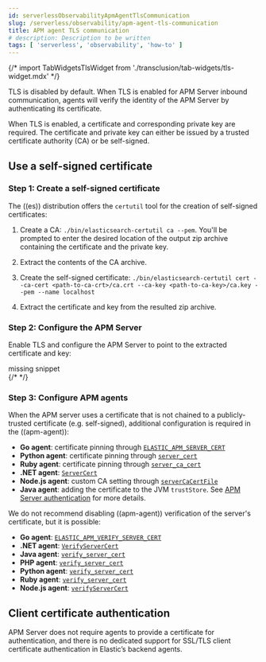 ```yaml
---
id: serverlessObservabilityApmAgentTlsCommunication
slug: /serverless/observability/apm-agent-tls-communication
title: APM agent TLS communication
# description: Description to be written
tags: [ 'serverless', 'observability', 'how-to' ]
---
```



{/* import TabWidgetsTlsWidget from './transclusion/tab-widgets/tls-widget.mdx' */}

<div id="agent-tls"></div>

TLS is disabled by default.
When TLS is enabled for APM Server inbound communication, agents will verify the identity
of the APM Server by authenticating its certificate.

When TLS is enabled, a certificate and corresponding private key are required.
The certificate and private key can either be issued by a trusted certificate authority (CA)
or be <DocLink id="serverlessObservabilityApmAgentTlsCommunication" section="use-a-self-signed-certificate">self-signed</DocLink>.

<div id="agent-self-sign"></div>

## Use a self-signed certificate

<div id="agent-self-sign-1"></div>

### Step 1: Create a self-signed certificate

The ((es)) distribution offers the `certutil` tool for the creation of self-signed certificates:

1. Create a CA: `./bin/elasticsearch-certutil ca --pem`. You'll be prompted to enter the desired
    location of the output zip archive containing the certificate and the private key.

1. Extract the contents of the CA archive.
1. Create the self-signed certificate: `./bin/elasticsearch-certutil cert --ca-cert <path-to-ca-crt>/ca.crt --ca-key <path-to-ca-key>/ca.key --pem --name localhost`
1. Extract the certificate and key from the resulted zip archive.

<div id="agent-self-sign-2"></div>

### Step 2: Configure the APM Server

Enable TLS and configure the APM Server to point to the extracted certificate and key:

<div style={{ backgroundColor: "#F1F4FA", width: "100%", height: "250px", textAlign: "center", paddingTop: "110px", marginBottom: "20px" }}><DocIcon type="documents" title="missing snippet"/> missing snippet</div>
{/* <TabWidgetsTlsWidget  /> */}


<div id="agent-self-sign-3"></div>

### Step 3: Configure APM agents

When the APM server uses a certificate that is not chained to a publicly-trusted certificate
(e.g. self-signed), additional configuration is required in the ((apm-agent)):

* **Go agent**: certificate pinning through [`ELASTIC_APM_SERVER_CERT`](((apm-go-ref))/configuration.html#config-server-cert)
* **Python agent**: certificate pinning through [`server_cert`](((apm-py-ref))/configuration.html#config-server-cert)
* **Ruby agent**: certificate pinning through [`server_ca_cert`](((apm-ruby-ref))/configuration.html#config-ssl-ca-cert)
* **.NET agent**: [`ServerCert`](((apm-dotnet-ref))/config-reporter.html#config-server-cert)
* **Node.js agent**: custom CA setting through [`serverCaCertFile`](((apm-node-ref))/configuration.html#server-ca-cert-file)
* **Java agent**: adding the certificate to the JVM `trustStore`.
    See [APM Server authentication](((apm-java-ref))/ssl-configuration.html#ssl-server-authentication) for more details.

We do not recommend disabling ((apm-agent)) verification of the server's certificate, but it is possible:

* **Go agent**: [`ELASTIC_APM_VERIFY_SERVER_CERT`](((apm-go-ref))/configuration.html#config-verify-server-cert)
* **.NET agent**: [`VerifyServerCert`](((apm-dotnet-ref))/config-reporter.html#config-verify-server-cert)
* **Java agent**: [`verify_server_cert`](((apm-java-ref))/config-reporter.html#config-verify-server-cert)
* **PHP agent**: [`verify_server_cert`](https://www.elastic.co/guide/en/apm/agent/php/${variables['apm-php-branch']}/configuration-reference.html#config-verify-server-cert)
* **Python agent**: [`verify_server_cert`](((apm-py-ref))/configuration.html#config-verify-server-cert)
* **Ruby agent**: [`verify_server_cert`](((apm-ruby-ref))/configuration.html#config-verify-server-cert)
* **Node.js agent**: [`verifyServerCert`](((apm-node-ref))/configuration.html#validate-server-cert)

<div id="agent-client-cert"></div>

## Client certificate authentication

APM Server does not require agents to provide a certificate for authentication,
and there is no dedicated support for SSL/TLS client certificate authentication in Elastic’s backend agents.